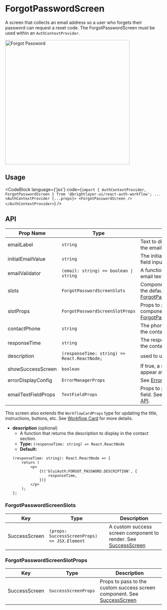 
# ForgotPasswordScreen

A screen that collects an email address so a user who forgets their password can request a reset code. The ForgotPasswordScreen must be used within an `AuthContextProvider`.

<img width="400" alt="Forgot Password" src={ForgotPassword} />

## Usage

<CodeBlock
    language={'jsx'}
    code={`import { AuthContextProvider, ForgotPasswordScreen } from '@brightlayer-ui/react-auth-workflow';
...
<AuthContextProvider {...props}>
    <ForgotPasswordScreen />
</AuthContextProvider>`}
/>

## API

| Prop Name           | Type                                         | Description                                                                                                          | Default                                       |
| ------------------- | -------------------------------------------- | -------------------------------------------------------------------------------------------------------------------- | --------------------------------------------- |
| emailLabel          | `string`                                     | Text to display as the label for the email text field.                                                               | `t('bluiAuth:FORGOT_PASSWORD.EMAIL_ADDRESS')` |
| initialEmailValue   | `string`                                     | The initial value for the email text field input.                                                                    |                                               |
| emailValidator      | `(email: string) => boolean \| string`       | A function that validates the email text field input.                                                                | checks against valid email regex              |
| slots               | `ForgotPasswordScreenSlots`                  | Components to use in place of the defaults. See [ForgotPasswordScreenSlots](#forgotpasswordscreenslots)              |                                               |
| slotProps           | `ForgotPasswordScreenSlotProps`              | Props to pass to the custom slot components. See [ForgotPasswordScreenSlotProps](#forgotpasswordscreenslotprops)     |                                               |
| contactPhone        | `string`                                     | The phone number to display in the contact section.                                                                  | `1-800-123-4567`                              |
| responseTime        | `string`                                     | The response time to display in the contact section.                                                                 | `24 hours`                                    |
| description         | `(responseTime: string) => React.ReactNode;` | used to update the instruction                                                                                       |
| showSuccessScreen   | `boolean`                                    | If true, a success screen will appear after submitting the form                                                      | `true`                                        |
| errorDisplayConfig  | `ErrorManagerProps`                          | See [Error Management](../error-management.md)                                                                       |                                               |
| emailTextFieldProps | `TextFieldProps`                             | Props to pass to the email input field. See MUI's [TextFieldProps API](https://mui.com/material-ui/api/text-field/). |                                               |

This screen also extends the `WorkflowCardProps` type for updating the title, instructions, buttons, etc. See [Workflow Card](/workflows/workflow-card/) for more details.

- **description** (optional)
    - A function that returns the description to display in the contact section.
    - **Type:** `(responseTime: string) => React.ReactNode`
    - **Default:**
    ```tsx
    (responseTime: string): React.ReactNode => {
        return (
            <p>
                {t('bluiAuth:FORGOT_PASSWORD.DESCRIPTION', {
                    responseTime,
                })}
            </p>
        );
    };
    ```

### ForgotPasswordScreenSlots

| Key           | Type                                         | Description                                                                           |
| ------------- | -------------------------------------------- | ------------------------------------------------------------------------------------- |
| SuccessScreen | `(props: SuccessScreenProps) => JSX.Element` | A custom success screen component to render. See [SuccessScreen](/workflows/success/) |

### ForgotPasswordScreenSlotProps

| Key           | Type                 | Description                                                                                    |
| ------------- | -------------------- | ---------------------------------------------------------------------------------------------- |
| SuccessScreen | `SuccessScreenProps` | Props to pass to the custom success screen component. See [SuccessScreen](/workflows/success/) |
